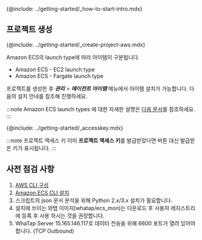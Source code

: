 <!-- 
---
id: amazon-ecs-install
title: 설치하기
description: Amazon ECS 아이템 설치를 안내합니다.
tags: [ 인티그레이션, 설치하기, Amazon ECS ]
---
-->

{@include: ../getting-started/_how-to-start-intro.mdx} 

## 프로젝트 생성

{@include: ../getting-started/_create-project-aws.mdx}

Amazon ECS의 launch type에 따라 아이템이 구분됩니다. 

* Amazon ECS - EC2 launch type
* Amazon ECS - Fargate launch type

프로젝트를 생성한 후 ***관리*** > ***에이전트 아이템*** 메뉴에서 아이템 설치가 가능합니다. 다음의 설치 안내를 참조해 진행하세요.

:::note
Amazon ECS launch types 에 대한 자세한 설명은 [다음 문서](https://docs.aws.amazon.com/AmazonECS/latest/developerguide/launch_types.html)를 참조하세요.
:::

{@include: ../getting-started/_accesskey.mdx}

:::note 프로젝트 액세스 키
이미 **프로젝트 액세스 키**를 발급받았다면 버튼 대신 발급받은 키가 표시됩니다.
:::

## 사전 점검 사항

1. [AWS CLI 구성](https://docs.aws.amazon.com/ko_kr/cli/latest/userguide/cli-chap-configure.html)
1. [Amazon ECS CLI 설치](https://docs.aws.amazon.com/ko_kr/AmazonECS/latest/developerguide/ECS_CLI_installation.html)
1. 스크립트의 json 문서 분석을 위해 Python 2.x/3.x 설치가 필요합니다.
1. 설치에 쓰이는 와탭 이미지(whatap/ecs_mon)는 다운로드 후 사용자 레지스트리에 등록 후 사용 하시는 것을 권장합니다.
1. WhaTap Server 15.165.146.117로 데이터 전송을 위해 6600 포트가 열려 있어야 합니다. (TCP Outbound)